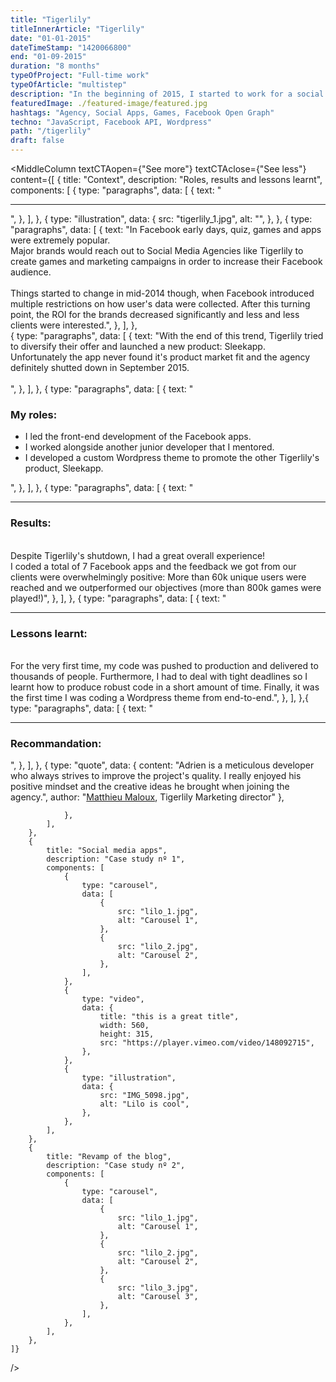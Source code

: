 ```yaml
---
title: "Tigerlily"
titleInnerArticle: "Tigerlily"
date: "01-01-2015"
dateTimeStamp: "1420066800"
end: "01-09-2015"
duration: "8 months"
typeOfProject: "Full-time work"
typeOfArticle: "multistep"
description: "In the beginning of 2015, I started to work for a social media agency, Tigerlily, as a Software Engineer.<br><br>I was part of an ambitious team and had the chance to work for prestigious brands (such as Disney, Orange, Diesel, L'Oreal etc.) alongside with highly-skilled developers.<br><br><b>Key outputs:</b><ul><li>60k+ unique users reached.</li><li>800k+ games played.</li></ul>"
featuredImage: ./featured-image/featured.jpg
hashtags: "Agency, Social Apps, Games, Facebook Open Graph"
techno: "JavaScript, Facebook API, Wordpress"
path: "/tigerlily"
draft: false
---
```


<MiddleColumn
	textCTAopen={"See more"}
	textCTAclose={"See less"}
	content={[
		{
			title: "Context",
			description: "Roles, results and lessons learnt",
			components: [
				{
					type: "paragraphs",
					data: [
						{
							text: "<hr>",
						},
					],
				},
				{
					type: "illustration",
					data: {
						src: "tigerlily_1.jpg",
						alt: "",
					},
				},
				{
					type: "paragraphs",
					data: [
						{
							text: "In Facebook early days, quiz, games and apps were extremely popular.<br>Major brands would reach out to Social Media Agencies like Tigerlily to create games and marketing campaigns in order to increase their Facebook audience.<br><br>Things started to change in mid-2014 though, when Facebook introduced multiple restrictions on how user's data were collected. After this turning point, the ROI for the brands decreased significantly and less and less clients were interested.",
						},
					],
				},				
				{
					type: "paragraphs",
					data: [
						{
							text: "With the end of this trend, Tigerlily tried to diversify their offer and launched a new product: Sleekapp.<br>Unfortunately the app never found it's product market fit and the agency definitely shutted down in September 2015.<br><br>",
						},
					],
				},
				{
					type: "paragraphs",
					data: [
						{
							text: "<h3>My roles:</h3><ul><li>I led the front-end development of the Facebook apps.</li><li>I worked alongside another junior developer that I mentored.</li><li>I developed a custom Wordpress theme to promote the other Tigerlily's product, Sleekapp.</li></ul>",
						},
					],
				},
				{
					type: "paragraphs",
					data: [
						{
							text: "<hr><h3>Results:</h3><br>Despite Tigerlily's shutdown, I had a great overall experience!<br>I coded a total of 7 Facebook apps and the feedback we got from our clients were overwhelmingly positive: More than 60k unique users were reached and we outperformed our objectives (more than 800k games were played!)",
						},
					],
				},
				{
					type: "paragraphs",
					data: [
						{
							text: "<hr><h3>Lessons learnt:</h3><br>For the very first time, my code was pushed to production and delivered to thousands of people. Furthermore, I had to deal with tight deadlines so I learnt how to produce robust code in a short amount of time. Finally, it was the first time I was coding a Wordpress theme from end-to-end.",
						},
					],
				},{
					type: "paragraphs",
					data: [
						{
							text: "<hr><h3>Recommandation:</h3>",
						},
					],
				},
				{
					type: "quote",
					data: {
						content: "Adrien is a meticulous developer who always strives to improve the project's quality. I really enjoyed his positive mindset and the creative ideas he brought when joining the agency.",
						author: "<a href='https://www.linkedin.com/in/matthieumaloux/' target='_blank'>Matthieu Maloux</a>, Tigerlily Marketing director"
					},
					
				},
			],
		},
		{
			title: "Social media apps",
			description: "Case study nº 1",
			components: [
				{
					type: "carousel",
					data: [
						{
							src: "lilo_1.jpg",
							alt: "Carousel 1",
						},
						{
							src: "lilo_2.jpg",
							alt: "Carousel 2",
						},
					],
				},
				{
					type: "video",
					data: {
						title: "this is a great title",
						width: 560,
						height: 315,
						src: "https://player.vimeo.com/video/148092715",
					},
				},
				{
					type: "illustration",
					data: {
						src: "IMG_5098.jpg",
						alt: "Lilo is cool",
					},
				},
			],
		},
		{
			title: "Revamp of the blog",
			description: "Case study nº 2",
			components: [
				{
					type: "carousel",
					data: [
						{
							src: "lilo_1.jpg",
							alt: "Carousel 1",
						},
						{
							src: "lilo_2.jpg",
							alt: "Carousel 2",
						},
						{
							src: "lilo_3.jpg",
							alt: "Carousel 3",
						},
					],
				},
			],
		},
	]}
/>
